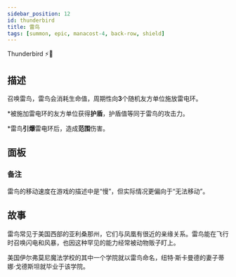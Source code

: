 ```yaml
---
sidebar_position: 12
id: thunderbird
title: 雷鸟
tags: [summon, epic, manacost-4, back-row, shield]
---
```


Thunderbird ⚡🦅

<!--truncate-->



<CardBasics cardKey={id}/>


## 描述

召唤雷鸟，雷鸟会消耗生命值，周期性向**3**个随机友方单位施放雷电环。

*被施加雷电环的友方单位获得**护盾**，护盾值等同于雷鸟的攻击力。

*雷鸟**引爆**雷电环后，造成**范围**伤害。

## 面板


<LevelComponent/>


<CardDynamicTable cardKey={id}/>


<CardComplexTable cardKey={id}/>


### 备注

雷鸟的移动速度在游戏的描述中是“慢”，但实际情况更偏向于“无法移动”。


## 故事

雷鸟常见于美国西部的亚利桑那州，它们与凤凰有很近的亲缘关系。雷鸟能在飞行时召唤闪电和风暴，也因这种罕见的能力经常被动物贩子盯上。

美国伊尔弗莫尼魔法学校的其中一个学院就以雷鸟命名，纽特·斯卡曼德的妻子蒂娜·戈德斯坦就毕业于该学院。



